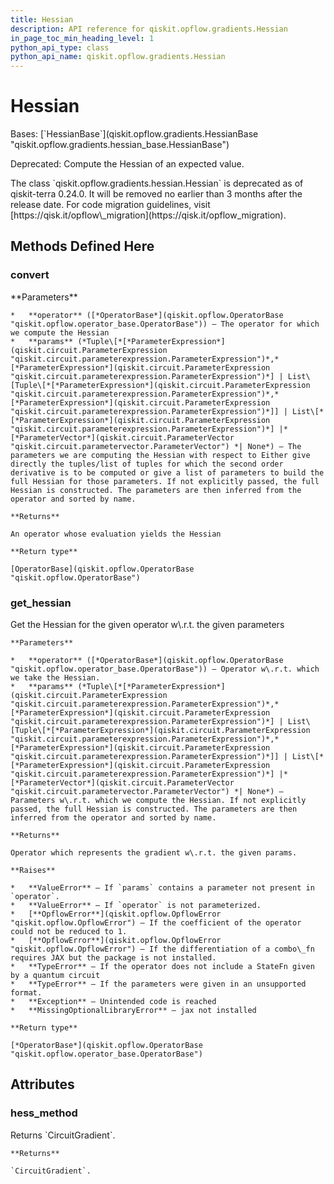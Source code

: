 ```yaml
---
title: Hessian
description: API reference for qiskit.opflow.gradients.Hessian
in_page_toc_min_heading_level: 1
python_api_type: class
python_api_name: qiskit.opflow.gradients.Hessian
---
```


# Hessian

<Class id="qiskit.opflow.gradients.Hessian" isDedicatedPage={true} github="https://github.com/qiskit/qiskit/tree/stable/0.24/qiskit/opflow/gradients/hessian.py" signature="Hessian(hess_method='param_shift', **kwargs)">
  Bases: [`HessianBase`](qiskit.opflow.gradients.HessianBase "qiskit.opflow.gradients.hessian_base.HessianBase")

  Deprecated: Compute the Hessian of an expected value.

  <Admonition title="Deprecated since version 0.24.0" type="danger">
    The class `qiskit.opflow.gradients.hessian.Hessian` is deprecated as of qiskit-terra 0.24.0. It will be removed no earlier than 3 months after the release date. For code migration guidelines, visit [https://qisk.it/opflow\_migration](https://qisk.it/opflow_migration).
  </Admonition>

  ## Methods Defined Here

  <span id="qiskit-opflow-gradients-hessian-convert" />

  ### convert

  <Function id="qiskit.opflow.gradients.Hessian.convert" name="convert" signature="Hessian.convert(operator, params=None)">
    **Parameters**

    *   **operator** ([*OperatorBase*](qiskit.opflow.OperatorBase "qiskit.opflow.operator_base.OperatorBase")) – The operator for which we compute the Hessian
    *   **params** (*Tuple\[*[*ParameterExpression*](qiskit.circuit.ParameterExpression "qiskit.circuit.parameterexpression.ParameterExpression")*,* [*ParameterExpression*](qiskit.circuit.ParameterExpression "qiskit.circuit.parameterexpression.ParameterExpression")*] | List\[Tuple\[*[*ParameterExpression*](qiskit.circuit.ParameterExpression "qiskit.circuit.parameterexpression.ParameterExpression")*,* [*ParameterExpression*](qiskit.circuit.ParameterExpression "qiskit.circuit.parameterexpression.ParameterExpression")*]] | List\[*[*ParameterExpression*](qiskit.circuit.ParameterExpression "qiskit.circuit.parameterexpression.ParameterExpression")*] |* [*ParameterVector*](qiskit.circuit.ParameterVector "qiskit.circuit.parametervector.ParameterVector") *| None*) – The parameters we are computing the Hessian with respect to Either give directly the tuples/list of tuples for which the second order derivative is to be computed or give a list of parameters to build the full Hessian for those parameters. If not explicitly passed, the full Hessian is constructed. The parameters are then inferred from the operator and sorted by name.

    **Returns**

    An operator whose evaluation yields the Hessian

    **Return type**

    [OperatorBase](qiskit.opflow.OperatorBase "qiskit.opflow.OperatorBase")
  </Function>

  <span id="qiskit-opflow-gradients-hessian-get-hessian" />

  ### get\_hessian

  <Function id="qiskit.opflow.gradients.Hessian.get_hessian" name="get_hessian" signature="Hessian.get_hessian(operator, params=None)">
    Get the Hessian for the given operator w\.r.t. the given parameters

    **Parameters**

    *   **operator** ([*OperatorBase*](qiskit.opflow.OperatorBase "qiskit.opflow.operator_base.OperatorBase")) – Operator w\.r.t. which we take the Hessian.
    *   **params** (*Tuple\[*[*ParameterExpression*](qiskit.circuit.ParameterExpression "qiskit.circuit.parameterexpression.ParameterExpression")*,* [*ParameterExpression*](qiskit.circuit.ParameterExpression "qiskit.circuit.parameterexpression.ParameterExpression")*] | List\[Tuple\[*[*ParameterExpression*](qiskit.circuit.ParameterExpression "qiskit.circuit.parameterexpression.ParameterExpression")*,* [*ParameterExpression*](qiskit.circuit.ParameterExpression "qiskit.circuit.parameterexpression.ParameterExpression")*]] | List\[*[*ParameterExpression*](qiskit.circuit.ParameterExpression "qiskit.circuit.parameterexpression.ParameterExpression")*] |* [*ParameterVector*](qiskit.circuit.ParameterVector "qiskit.circuit.parametervector.ParameterVector") *| None*) – Parameters w\.r.t. which we compute the Hessian. If not explicitly passed, the full Hessian is constructed. The parameters are then inferred from the operator and sorted by name.

    **Returns**

    Operator which represents the gradient w\.r.t. the given params.

    **Raises**

    *   **ValueError** – If `params` contains a parameter not present in `operator`.
    *   **ValueError** – If `operator` is not parameterized.
    *   [**OpflowError**](qiskit.opflow.OpflowError "qiskit.opflow.OpflowError") – If the coefficient of the operator could not be reduced to 1.
    *   [**OpflowError**](qiskit.opflow.OpflowError "qiskit.opflow.OpflowError") – If the differentiation of a combo\_fn requires JAX but the package is not installed.
    *   **TypeError** – If the operator does not include a StateFn given by a quantum circuit
    *   **TypeError** – If the parameters were given in an unsupported format.
    *   **Exception** – Unintended code is reached
    *   **MissingOptionalLibraryError** – jax not installed

    **Return type**

    [*OperatorBase*](qiskit.opflow.OperatorBase "qiskit.opflow.operator_base.OperatorBase")
  </Function>

  ## Attributes

  ### hess\_method

  <Attribute id="qiskit.opflow.gradients.Hessian.hess_method" name="hess_method">
    Returns `CircuitGradient`.

    **Returns**

    `CircuitGradient`.
  </Attribute>
</Class>

